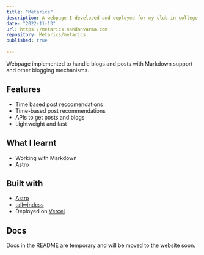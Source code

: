 ```yaml
---
title: "Metarics"
description: A webpage I developed and deployed for my club in college.
date: "2022-11-13"
url: https://metarics.nandanvarma.com
repository: Metarics/metarics
published: true
  
---
```

Webpage implemented to handle blogs and posts with Markdown support and other blogging mechanisms.

## Features

- Time based post reccomendations
- Time-based post recommendations
- APIs to get posts and blogs
- Lightweight and fast

## What I learnt

- Working with Markdown
- Astro

## Built with

- [Astro](https://Astro.build)
- [tailwindcss](https://tailwindcss.com)
- Deployed on [Vercel](https://vercel.com)

## Docs

Docs in the README are temporary and will be moved to the website soon.
